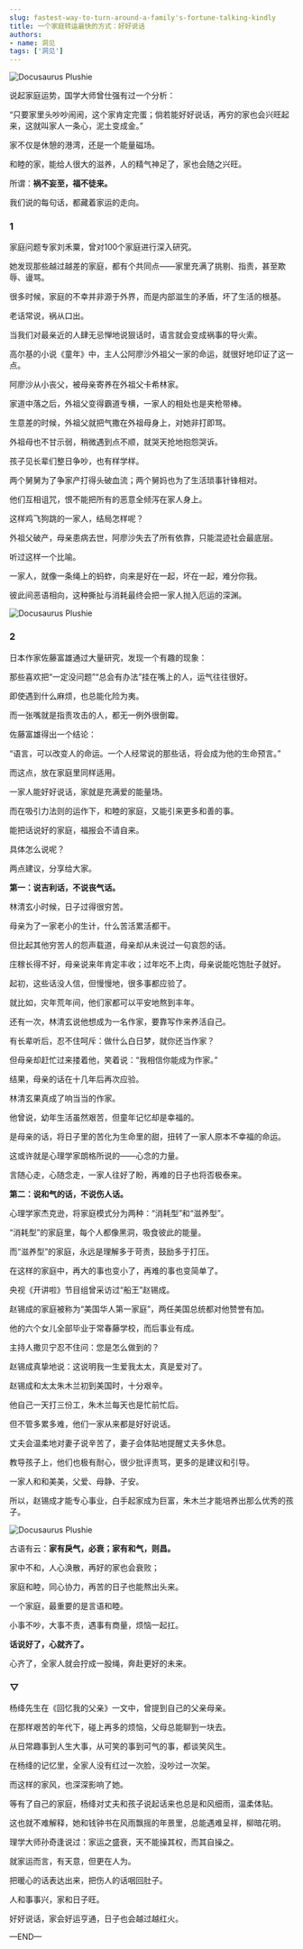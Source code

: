```yaml
---
slug: fastest-way-to-turn-around-a-family's-fortune-talking-kindly
title: 一个家庭转运最快的方式：好好说话
authors:
- name: 洞见
tags: ['洞见']
---
```




![Docusaurus Plushie](./1.jpeg)



说起家庭运势，国学大师曾仕强有过一个分析：

“只要家里头吵吵闹闹，这个家肯定完蛋；倘若能好好说话，再穷的家也会兴旺起来，这就叫家人一条心，泥土变成金。”

家不仅是休憩的港湾，还是一个能量磁场。

和睦的家，能给人很大的滋养，人的精气神足了，家也会随之兴旺。

所谓：**祸不妄至，福不徒来。**

我们说的每句话，都藏着家运的走向。



<div style={{textAlign: 'center', color: '#FF8C00'}}>  
  <h3>1</h3>
</div>


家庭问题专家刘禾粟，曾对100个家庭进行深入研究。

她发现那些越过越差的家庭，都有个共同点——家里充满了挑剔、指责，甚至欺辱、谩骂。

很多时候，家庭的不幸并非源于外界，而是内部滋生的矛盾，坏了生活的根基。

老话常说，祸从口出。

当我们对最亲近的人肆无忌惮地说狠话时，语言就会变成祸事的导火索。

高尔基的小说《童年》中，主人公阿廖沙外祖父一家的命运，就很好地印证了这一点。

阿廖沙从小丧父，被母亲寄养在外祖父卡希林家。

家道中落之后，外祖父变得霸道专横，一家人的相处也是夹枪带棒。

生意差的时候，外祖父就把气撒在外祖母身上，对她非打即骂。

外祖母也不甘示弱，稍微遇到点不顺，就哭天抢地抱怨哭诉。

孩子见长辈们整日争吵，也有样学样。

两个舅舅为了争家产打得头破血流；两个舅妈也为了生活琐事针锋相对。

他们互相诅咒，恨不能把所有的恶意全倾泻在家人身上。

这样鸡飞狗跳的一家人，结局怎样呢？

外祖父破产，母亲患病去世，阿廖沙失去了所有依靠，只能混迹社会最底层。

听过这样一个比喻。

一家人，就像一条绳上的蚂蚱，向来是好在一起，坏在一起，难分你我。

彼此间恶语相向，这种撕扯与消耗最终会把一家人抛入厄运的深渊。




![Docusaurus Plushie](./2.jpeg)


<div style={{textAlign: 'center', color: '#FF8C00'}}>  
  <h3>2</h3>
</div>

日本作家佐藤富雄通过大量研究，发现一个有趣的现象：

那些喜欢把“一定没问题”“总会有办法”挂在嘴上的人，运气往往很好。

即使遇到什么麻烦，也总能化险为夷。

而一张嘴就是指责攻击的人，都无一例外很倒霉。

佐藤富雄得出一个结论：

“语言，可以改变人的命运。一个人经常说的那些话，将会成为他的生命预言。”

而这点，放在家庭里同样适用。

一家人能好好说话，家就是充满爱的能量场。

而在吸引力法则的运作下，和睦的家庭，又能引来更多和善的事。

能把话说好的家庭，福报会不请自来。

具体怎么说呢？

两点建议，分享给大家。

**第一：说吉利话，不说丧气话。**

林清玄小时候，日子过得很穷苦。

母亲为了一家老小的生计，什么苦活累活都干。

但比起其他穷苦人的怨声载道，母亲却从未说过一句哀怨的话。

庄稼长得不好，母亲说来年肯定丰收；过年吃不上肉，母亲说能吃饱肚子就好。

起初，这些话没人信，但慢慢地，很多事都应验了。

就比如，灾年荒年间，他们家都可以平安地熬到丰年。

还有一次，林清玄说他想成为一名作家，要靠写作来养活自己。

有长辈听后，忍不住呵斥：做什么白日梦，就你还当作家？

但母亲却赶忙过来搂着他，笑着说：“我相信你能成为作家。”

结果，母亲的话在十几年后再次应验。

林清玄果真成了响当当的作家。

他曾说，幼年生活虽然艰苦，但童年记忆却是幸福的。

是母亲的话，将日子里的苦化为生命里的甜，扭转了一家人原本不幸福的命运。

这或许就是心理学家朗格所说的——心念的力量。

言随心走，心随念走，一家人往好了盼，再难的日子也将否极泰来。

**第二：说和气的话，不说伤人话。**

心理学家杰克逊，将家庭模式分为两种：“消耗型”和“滋养型”。

“消耗型”的家庭里，每个人都像黑洞，吸食彼此的能量。

而“滋养型”的家庭，永远是理解多于苛责，鼓励多于打压。

在这样的家庭中，再大的事也变小了，再难的事也变简单了。

央视《开讲啦》节目组曾采访过“船王”赵锡成。

赵锡成的家庭被称为“美国华人第一家庭”，两任美国总统都对他赞誉有加。

他的六个女儿全部毕业于常春藤学校，而后事业有成。

主持人撒贝宁忍不住问：您是怎么做到的？

赵锡成真挚地说：这说明我一生爱我太太，真是爱对了。

赵锡成和太太朱木兰初到美国时，十分艰辛。

他自己一天打三份工，朱木兰每天也是忙前忙后。

但不管多累多难，他们一家从来都是好好说话。

丈夫会温柔地对妻子说辛苦了，妻子会体贴地提醒丈夫多休息。

教导孩子上，他们也极有耐心，很少批评责骂，更多的是建议和引导。

一家人和和美美，父爱、母静、子安。

所以，赵锡成才能专心事业，白手起家成为巨富，朱木兰才能培养出那么优秀的孩子。




![Docusaurus Plushie](./3.jpeg)


古语有云：**家有戾气，必衰；家有和气，则昌。**

家中不和，人心涣散，再好的家也会衰败；

家庭和睦，同心协力，再苦的日子也能熬出头来。

一个家庭，最重要的是言语和睦。

小事不吵，大事不责，遇事有商量，烦恼一起扛。

**话说好了，心就齐了。**

心齐了，全家人就会拧成一股绳，奔赴更好的未来。



<div style={{textAlign: 'center', color: '#FF8C00'}}>  
  <h3>▽</h3>
</div>

杨绛先生在《回忆我的父亲》一文中，曾提到自己的父亲母亲。

在那样艰苦的年代下，碰上再多的烦恼，父母总能聊到一块去。

从日常趣事到人生大事，从可笑的事到可气的事，都谈笑风生。

在杨绛的记忆里，全家人没有红过一次脸，没吵过一次架。

而这样的家风，也深深影响了她。

等有了自己的家庭，杨绛对丈夫和孩子说起话来也总是和风细雨，温柔体贴。

这也就不难解释，她和钱钟书在风雨飘摇的年景里，总能遇难呈祥，柳暗花明。

理学大师孙奇逢说过：家运之盛衰，天不能操其权，而其自操之。

就家运而言，有天意，但更在人为。

把暖心的话表达出来，把伤人的话咽回肚子。

人和事事兴，家和日子旺。

好好说话，家会好运亨通，日子也会越过越红火。




—END—



